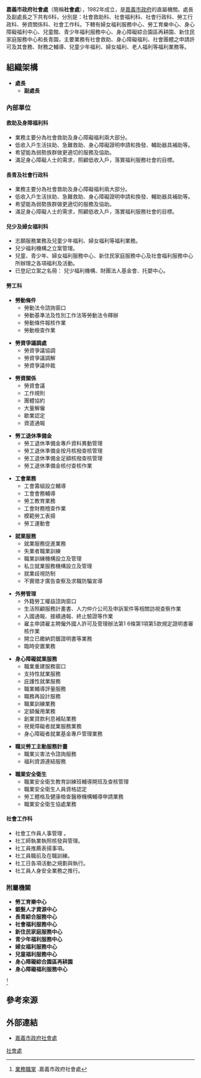 {{中華民國政府部門基礎資訊
|部門名稱        = 嘉義市政府社會處
|外文名稱        = Social Affairs Bureau, Chiayi City Government
|外文語言        = 英語
|部門標誌        = 
|代表圖像        = 
|代表圖像名稱    =  
|首長職銜        = 處長
|首長姓名        = [[林家緯|林家緯]]
|副首長職銜      = 副處長
|副首長姓名      = 
|副首長姓名二    = 
|副首長姓名三    = 
|副首長職銜二    = 
|副首長二姓名    = 
|副首長二姓名二  = 
|副首長二姓名三  = 
|秘書長職銜      = 
|秘書長姓名      = 
|秘書長姓名二    = 
|秘書長姓名三    = 
|副秘書長職銜    = 
|副秘書長姓名    = 
|副秘書長姓名二  = 
|副秘書長姓名三  = 
|任命者姓名      = 
|成立日期        = 1982年7月
|解散日期        = 
|所屬部門        = {{CYI-G}}
|組織編制        = 
|內部單位        = 6科
|附屬機關        = 婦女福利服務中心<br/>青少年福利服務中心<br/>身心障礙福利中心<br/>兒童館<br/>勞工育樂中心<br/>身心障礙綜合園區再耕園<br/>新住民家庭服務中心<br/>長青園
|授權法源        = 
|員額任期        = 
|員額            = 
|年度預算額      =
|地址            = 60006[[嘉義市|嘉義市]][[東區_(嘉義市)|東區]]中山路199號
|電話            = +886 5 225-4321
|網站            = [http://www.chiayi.gov.tw/web/social/index.asp www.chiayi.gov.tw]
|備註            = 
}}
'''嘉義市政府社會處'''（簡稱'''社會處'''），1982年成立，是[[嘉義市政府|嘉義市政府]]的直屬機關。處長及副處長之下共有6科，分別是：社會救助科、社會福利科、社會行政科、勞工行政科、勞資關係科、社會工作科。下轄有婦女福利服務中心、勞工育樂中心、身心障礙福利中心、兒童館、青少年福利服務中心、身心障礙綜合園區再耕園、新住民家庭服務中心和長青園，主要業務有社會救助、身心障礙福利、社會團體之申請許可及其會務、財務之輔導、兒童少年福利、婦女福利、老人福利等福利業務等。

==組織架構==
*'''處長'''
**'''副處長'''

===內部單位===
====救助及身障福利科====
*業務主要分為社會救助及身心障礙福利兩大部分。
*低收入戶生活扶助、急難救助、身心障礙證明申請和換發、輔助器具補助等。
*希望能為弱勢族群做更適切的服務及協助。
*滿足身心障礙人士的需求，照顧低收入戶，落實福利服務社會的目標。

====長青及社會行政科====
*業務主要分為社會救助及身心障礙福利兩大部分。
*低收入戶生活扶助、急難救助、身心障礙證明申請和換發、輔助器具補助等。
*希望能為弱勢族群做更適切的服務及協助。
*滿足身心障礙人士的需求，照顧低收入戶，落實福利服務社會的目標。

====兒少及婦女福利科====
*志願服務業務及兒童少年福利、婦女福利等福利業務。
*兒少福利機構之立案管理。
*兒童、青少年、婦女福利服務中心、新住民家庭服務中心及社會福利服務中心所辦理之各項福利及活動。
*已登記立案之名冊： 兒少福利機構、財團法人基金會、托嬰中心。 

====勞工科====
*'''勞動條件'''
**勞動法令諮詢窗口
**勞動基準法及性別工作法等勞動法令釋辦
**勞動條件報核作業
**勞動檢查作業

*'''勞資爭議調處'''
**勞資爭議協調
**勞資爭議調解
**勞資爭議仲裁

*'''勞資關係'''
**勞資會議
**工作規則
**團體協約
**大量解僱
**歇業認定
**資遣通報

*'''勞工退休準備金'''
**勞工退休準備金專戶資料異動管理
**勞工退休準備金按月核撥查核管理
**勞工退休準備金足額核撥查核管理
**勞工退休準備金核付查核作業

*'''工會業務'''
**工會籌組設立輔導
**工會會務輔導
**勞工教育業務
**工會財務稽查作業
**模範勞工表揚
**勞工運動會

*'''就業服務'''
**就業服務促進業務
**失業者職業訓練
**職業訓練機構設立及管理
**私立就業服務機構設立及管理
**就業歧視防制
**不實徵才廣告查察及求職防騙宣導

*'''外勞管理'''
**外籍勞工權益諮詢窗口
**生活照顧服務計畫書、人力仲介公司及申訴案件等相關訪視查察作業
**入國通報、接續通報、終止驗證等作業
**雇主申請雇主聘僱外國人許可及管理辦法第1 6條第1項第5款規定證明書審核作業
**開立已繳納罰鍰證明書等業務
**臨時安置業務

*'''身心障礙就業服務'''
**職業重建服務窗口 
**支持性就業服務
**庇護性就業服務 
**職業輔導評量服務 
**職務再設計服務 
**職業訓練業務
**定額僱用業務
**創業貸款利息補貼業務
**視覺障礙者就業服務業務
**身心障礙者就業基金專戶管理業務

*'''職災勞工主動服務計畫'''
**職業災害法令諮詢服務
**福利資源連結服務

*'''職業安全衛生'''
**職業安全衛生教育訓練班輔導開班及查核管理
**職業安全衛生人員資格認定
**勞工體格及健康檢查醫療機構輔導申請業務
**職業安全衛生協處業務

====社會工作科====
*社會工作員人事管理 。
*社工師執業執照核發與管理。
*社工員推薦表揚事項。
*社工員職前及在職訓練。
*社工日各項活動之規劃與執行。
*社工員人身安全業務之推行。

===附屬機關===
*'''勞工育樂中心'''
*'''銀髮人才資源中心'''
*'''長青綜合服務中心'''
*'''社會福利服務中心'''
*'''新住民家庭服務中心'''
*'''青少年福利服務中心'''
*'''婦女福利服務中心'''
*'''兒童福利服務中心'''
*'''身心障礙綜合園區再耕園'''
*'''身心障礙福利服務中心'''
<ref>[https://social.chiayi.gov.tw/cp.aspx?n=385 業務職掌] {{Wayback|url=https://social.chiayi.gov.tw/cp.aspx?n=385 |date=20201023112906 }}.嘉義市政府社會處</ref>

== 參考來源 ==
{{reflist}}

==外部連結==
* [http://www.chiayi.gov.tw/web/social/index.asp 嘉義市政府社會處]{{Wayback|url=http://www.chiayi.gov.tw/web/social/index.asp |date=20200808122344 }}{{zh}}{{en}}

{{嘉義市政府所屬機關}}

[[Category:嘉義市政府|社會處]]